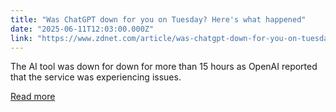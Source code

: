 ```yaml
---
title: "Was ChatGPT down for you on Tuesday? Here's what happened"
date: "2025-06-11T12:03:00.000Z"
link: "https://www.zdnet.com/article/was-chatgpt-down-for-you-on-tuesday-heres-what-happened/"
---
```


The AI tool was down for down for more than 15 hours as OpenAI reported that the service was experiencing issues.

[Read more](https://www.zdnet.com/article/was-chatgpt-down-for-you-on-tuesday-heres-what-happened/)
